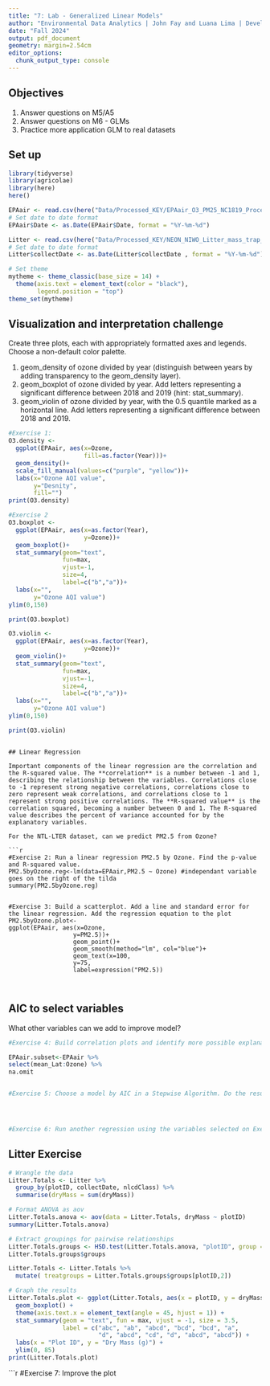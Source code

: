 ```yaml
---
title: "7: Lab - Generalized Linear Models"
author: "Environmental Data Analytics | John Fay and Luana Lima | Developed by Kateri Salk"
date: "Fall 2024"
output: pdf_document
geometry: margin=2.54cm
editor_options: 
  chunk_output_type: console
---
```


## Objectives
1. Answer questions on M5/A5
2. Answer questions on M6 - GLMs
3. Practice more application GLM to real datasets


## Set up
```r
library(tidyverse)
library(agricolae)   
library(here)
here()

EPAair <- read.csv(here("Data/Processed_KEY/EPAair_O3_PM25_NC1819_Processed.csv"), stringsAsFactors = TRUE)
# Set date to date format
EPAair$Date <- as.Date(EPAair$Date, format = "%Y-%m-%d")

Litter <- read.csv(here("Data/Processed_KEY/NEON_NIWO_Litter_mass_trap_Processed.csv"), stringsAsFactors = TRUE)
# Set date to date format
Litter$collectDate <- as.Date(Litter$collectDate , format = "%Y-%m-%d")

# Set theme
mytheme <- theme_classic(base_size = 14) +
  theme(axis.text = element_text(color = "black"), 
        legend.position = "top")
theme_set(mytheme)
```



## Visualization and interpretation challenge

Create three plots, each with appropriately formatted axes and legends. Choose a non-default color palette.

1. geom_density of ozone divided by year (distinguish between years by adding transparency to the geom_density layer).
2. geom_boxplot of ozone divided by year. Add letters representing a significant difference between 2018 and 2019 (hint: stat_summary). 
3. geom_violin of ozone divided by year, with the 0.5 quantile marked as a horizontal line. Add letters representing a significant difference between 2018 and 2019. 

```r
#Exercise 1:
O3.density <-
  ggplot(EPAair, aes(x=Ozone,
                     fill=as.factor(Year)))+
  geom_density()+
  scale_fill_manual(values=c("purple", "yellow"))+
  labs(x="Ozone AQI value",
       y="Desnity",
       fill="")
print(O3.density)

#Exercise 2 
O3.boxplot <-
  ggplot(EPAair, aes(x=as.factor(Year),
                     y=Ozone))+
  geom_boxplot()+
  stat_summary(geom="text",
               fun=max,
               vjust=-1,
               size=4,
               label=c("b","a"))+
  labs(x="",
       y="Ozone AQI value")
ylim(0,150)

print(O3.boxplot)
```
```r
O3.violin <-
  ggplot(EPAair, aes(x=as.factor(Year),
                     y=Ozone))+
  geom_violin()+
  stat_summary(geom="text",
               fun=max,
               vjust=-1,
               size=4,
               label=c("b","a"))+
  labs(x="",
       y="Ozone AQI value")
ylim(0,150)

print(O3.violin)
```
```

## Linear Regression

Important components of the linear regression are the correlation and the R-squared value. The **correlation** is a number between -1 and 1, describing the relationship between the variables. Correlations close to -1 represent strong negative correlations, correlations close to zero represent weak correlations, and correlations close to 1 represent strong positive correlations. The **R-squared value** is the correlation squared, becoming a number between 0 and 1. The R-squared value describes the percent of variance accounted for by the explanatory variables. 

For the NTL-LTER dataset, can we predict PM2.5 from Ozone?

```r

#Exercise 2: Run a linear regression PM2.5 by Ozone. Find the p-value and R-squared value. 
PM2.5byOzone.reg<-lm(data=EPAair,PM2.5 ~ Ozone) #independant variable goes on the right of the tilda 
summary(PM2.5byOzone.reg)


#Exercise 3: Build a scatterplot. Add a line and standard error for the linear regression. Add the regression equation to the plot
PM2.5byOzone.plot<-
ggplot(EPAair, aes(x=Ozone,
                  y=PM2.5))+
                  geom_point()+
                  geom_smooth(method="lm", col="blue")+
                  geom_text(x=100,
                  y=75,
                  label=expression("PM2.5))



```


## AIC to select variables

What other variables can we add to improve model?

```r

#Exercise 4: Build correlation plots and identify more possible explanatory variables to add to the regression.

EPAair.subset<-EPAair %>% 
select(mean_Lat:Ozone) %>% 
na.omit 


#Exercise 5: Choose a model by AIC in a Stepwise Algorithm. Do the results from AIC match the variables you selected on Exercise 4?




#Exercise 6: Run another regression using the variables selected on Exercise 6. Compare r-squared value with the one from Exercise 2. 

```



## Litter Exercise

```r
# Wrangle the data
Litter.Totals <- Litter %>%
  group_by(plotID, collectDate, nlcdClass) %>%
  summarise(dryMass = sum(dryMass))

# Format ANOVA as aov
Litter.Totals.anova <- aov(data = Litter.Totals, dryMass ~ plotID)
summary(Litter.Totals.anova)

# Extract groupings for pairwise relationships
Litter.Totals.groups <- HSD.test(Litter.Totals.anova, "plotID", group = TRUE)
Litter.Totals.groups$groups

Litter.Totals <- Litter.Totals %>%
  mutate( treatgroups = Litter.Totals.groups$groups[plotID,2])

# Graph the results
Litter.Totals.plot <- ggplot(Litter.Totals, aes(x = plotID, y = dryMass)) +
  geom_boxplot() +
  theme(axis.text.x = element_text(angle = 45, hjust = 1)) +
  stat_summary(geom = "text", fun = max, vjust = -1, size = 3.5,
               label = c("abc", "ab", "abcd", "bcd", "bcd", "a", 
                         "d", "abcd", "cd", "d", "abcd", "abcd")) +
  labs(x = "Plot ID", y = "Dry Mass (g)") +
  ylim(0, 85)
print(Litter.Totals.plot)

```

```r
#Exercise 7: Improve the plot

